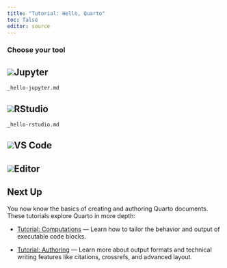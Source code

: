 ```yaml
---
title: "Tutorial: Hello, Quarto"
toc: false
editor: source
---
```


### Choose your tool {#choose-your-tool .no-anchor}

::: {#choose-your-tool-tabs .panel-tabset}
## ![](../images/jupyter-logo.png)Jupyter

``` include
_hello-jupyter.md
```

## ![](../images/rstudio-logo.png)RStudio

``` include
_hello-rstudio.md
```

## ![](../images/vscode-logo.png)VS Code

## ![](../images/text-editor-logo.png){#text-editor-logo}Editor
:::

## Next Up

You now know the basics of creating and authoring Quarto documents. These tutorials explore Quarto in more depth:

- [Tutorial: Computations](../computations/) --- Learn how to tailor the behavior and output of executable code blocks.

- [Tutorial: Authoring](../authoring/) --- Learn more about output formats and technical writing features like citations, crossrefs, and advanced layout. 


